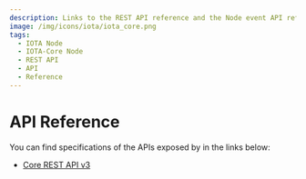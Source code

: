 ```yaml
---
description: Links to the REST API reference and the Node event API reference.
image: /img/icons/iota/iota_core.png
tags:
  - IOTA Node
  - IOTA-Core Node
  - REST API
  - API
  - Reference
---
```


# API Reference

You can find specifications of the APIs exposed by in the links below:

- [Core REST API v3](/apis/core/v3/iota-core-rest-api)
